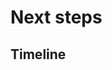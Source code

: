 
# Next steps

## Timeline

\begin{table}[h]
\begin{center}
\begin{threeparttable}
\caption{\label{tab:timeline_table}Timeline of events}
\begin{tabular}{cccc}
\toprule
Period & \multicolumn{1}{c}{Activities}\\
\midrule
09-10 & Do something\\
11-12 & do something else\\
\bottomrule
\end{tabular}
\end{threeparttable}
\end{center}
\end{table}